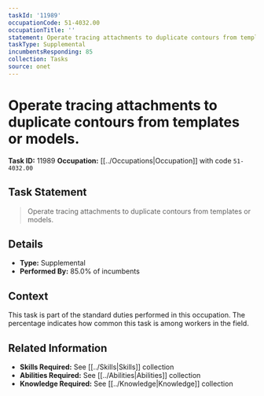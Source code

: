```yaml
---
taskId: '11989'
occupationCode: 51-4032.00
occupationTitle: ''
statement: Operate tracing attachments to duplicate contours from templates or models.
taskType: Supplemental
incumbentsResponding: 85
collection: Tasks
source: onet
---
```

# Operate tracing attachments to duplicate contours from templates or models.

**Task ID:** 11989
**Occupation:** [[../Occupations|Occupation]] with code `51-4032.00`

## Task Statement

> Operate tracing attachments to duplicate contours from templates or models.

## Details

- **Type:** Supplemental
- **Performed By:** 85.0% of incumbents

## Context

This task is part of the standard duties performed in this occupation. The percentage indicates how common this task is among workers in the field.

## Related Information

- **Skills Required:** See [[../Skills|Skills]] collection
- **Abilities Required:** See [[../Abilities|Abilities]] collection
- **Knowledge Required:** See [[../Knowledge|Knowledge]] collection
